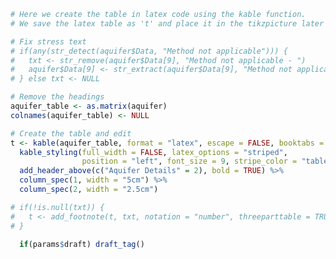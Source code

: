 
<!-- PAGE 1: Headers, table and boxplots -->



<!-- tikzpictures are finicky but allow you to be precise about document placement -->

<!-- 
NOTE: 
This block is a MARKDOWN comment block. But markdown isn't recognized when it's embedded inside latex code.
So any markdown between latex code blocks which \begin{...} and \end{...} won't work, including comments
So when commenting between \begin{...} and \end{...}, use either latex comments (%) or line r comments: `r #Comment`

This code below uses inline R input to be dynamic AND for comments 
-->

```r
# Here we create the table in latex code using the kable function.
# We save the latex table as 't' and place it in the tikzpicture later (see below)

# Fix stress text
# if(any(str_detect(aquifer$Data, "Method not applicable"))) {
#   txt <- str_remove(aquifer$Data[9], "Method not applicable - ")
#   aquifer$Data[9] <- str_extract(aquifer$Data[9], "Method not applicable")
# } else txt <- NULL

# Remove the headings
aquifer_table <- as.matrix(aquifer)
colnames(aquifer_table) <- NULL

# Create the table and edit
t <- kable(aquifer_table, format = "latex", escape = FALSE, booktabs = TRUE, linesep = "") %>%
  kable_styling(full_width = FALSE, latex_options = "striped", 
                position = "left", font_size = 9, stripe_color = "tablegrey") %>%
  add_header_above(c("Aquifer Details" = 2), bold = TRUE) %>%
  column_spec(1, width = "5cm") %>%
  column_spec(2, width = "2.5cm")

# if(!is.null(txt)) {
#   t <- add_footnote(t, txt, notation = "number", threeparttable = TRUE)
# }


```

\begin{tikzpicture}

  `r  # Top blue bar with title and gold line`
  \fill[blue] (current page.north west) rectangle ([yshift = -2.1cm]current page.north east);
  \fill[gold] ([yshift = -2.1cm]current page.north west) rectangle ([yshift = -2.25cm]current page.north east);
  \node[below right = 0.2cm and 0.5cm of current page.north west]{\includegraphics[width = 4.25cm]{`r logo`}};

  `r  # Title and Aquifer number`
  \node[below = 0.5cm of current page.north, white, font = \Huge\bf] (num) {`r aq_title`};
  \node[below = 0.15cm of num, white, font = \Large\bf] {`r title`};

  `r # Map figure`
  \node[below = 2.6cm of current page.north] (map) {\includegraphics{`r figures_p1$map`}};
  
  `r # Boxplots`
  \node[below = 0.25cm of map.south east, anchor = north east] (third) {\includegraphics[width = 0.18\paperwidth]{`r figures_p1$well_depth`}};
  \node[left = 0cm of third.north west, anchor = north east] (second) {\includegraphics[width = 0.18\paperwidth]{`r figures_p1$water_depth`}};
  \node[left = 0cm of second.north west, anchor = north east] (first) {\includegraphics[width = 0.18\paperwidth]{`r figures_p1$well_yield`}};

  `r # Aquifer Description`
  \node[below = 0.35cm of map.south west, anchor = north west, align = left, text width = 8cm] (desc) {`r desc`};

  `r # Aquifer Table`
  \node[below left = 0.3cm and 0.1cm of desc.south west, anchor = north west]{\renewcommand{\arraystretch}{1.25} `r t`};

  `r # Add legal disclaimer to bottom`
  \node[above right = 0.97cm and 0.8cm of current page.south west, align = left, text width = 20cm, font = \scriptsize] {\textbf{Disclaimer:} Use of information from Aquifer factsheets (accessed by BC government website) is subject to limitation of liability provisions (further described on that website).  That information is provided by the BC government as a public service on an “as is” basis, without warranty of any kind, whether express or implied, and its use is at your own risk.  Under no circumstances will the BC government, or its staff, agents and contractors, be responsible or liable to any person or business entity, for any direct, indirect, special, incidental, consequential or any other loss or damages to any person or business entity based on this factsheet or any use of information from it.};

  `r # Add link to methods`
 \node[above right = 0.58cm and 0.8cm of current page.south west, align = left, font = \scriptsize] {Detailed methods for all figures are described in the companion document (\link{`r companion_link`}{Aquifer Factsheet - Companion Document.pdf}).};
 
 `r # Add link to Aquifer Summary Page`
 \node[above right = 0.25cm and 0.8cm of current page.south west, align = left, font = \scriptsize] {Factsheet generated: `r as.character(Sys.Date())`. Aquifers online: \link{https://apps.nrs.gov.bc.ca/gwells/aquifers }{https://apps.nrs.gov.bc.ca/gwells/aquifers}.};


\end{tikzpicture}

<!-- License information, this can be updated later to be dynamic (i.e. based on a parameter) -->

<!-- \begin{tikzpicture}[remember picture, overlay, inner sep = 5pt, line width=0pt] -->
<!--   \node[above right = 3cm and 2cm of current page.south west, fill = blue, text = white](license){Licensed Groundwater Use Summarized by Type}; -->
<!--   \node[below = 0.1cm of license, font = \it]{*Pending data layer availability*}; -->
<!-- \end{tikzpicture} -->


<!-- Now all the tikzpictures are in place, just need to add table into blank spot -->

<!-- Add vertical space to push table down into position -->
\vspace{16cm}

<!-- Add some padding between rows in the table (here 1.25 means 125% of original spacing) -->



<!-- Add draft watermark -->
```r
  if(params$draft) draft_tag()
```

